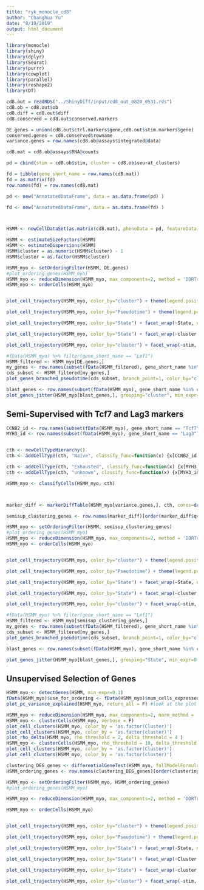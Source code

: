 ```yaml
---
title: "ryk_monocle_cd8"
author: "Changhua Yu"
date: "8/19/2019"
output: html_document
---
```


```r
library(monocle)
library(shiny)
library(dplyr)
library(Seurat)
library(purrr)
library(cowplot)
library(parallel)
library(reshape2)
library(DT)
```

```r
cd8.out = readRDS("../ShinyDiff/input/cd8_out_0820_0531.rds")
cd8.ob = cd8.out$ob
cd8.diff = cd8.out$diff
cd8.conserved = cd8.out$conserved.markers

DE.genes = union(cd8.out$ctrl.markers$gene,cd8.out$stim.markers$gene)
conserved.genes = cd8.conserved$rowname
variance.genes = row.names(cd8.ob@assays$integrated@data)

cd8.mat = cd8.ob@assays$RNA@counts

pd = cbind(stim = cd8.ob$stim, cluster = cd8.ob$seurat_clusters)

fd = tibble(gene_short_name = row.names(cd8.mat))
fd = as.matrix(fd)
row.names(fd) = row.names(cd8.mat)

pd <- new("AnnotatedDataFrame", data = as.data.frame(pd) )

fd <- new("AnnotatedDataFrame", data = as.data.frame(fd) )



HSMM <- newCellDataSet(as.matrix(cd8.mat), phenoData = pd, featureData = fd,expressionFamily=negbinomial.size())

HSMM <- estimateSizeFactors(HSMM) 
HSMM <- estimateDispersions(HSMM)
HSMM$cluster = as.numeric(HSMM$cluster) - 1
HSMM$cluster = as.factor(HSMM$cluster)
```



```r
HSMM_myo <- setOrderingFilter(HSMM, DE.genes)
#plot_ordering_genes(HSMM_myo) 
HSMM_myo <- reduceDimension(HSMM_myo, max_components=2, method = 'DDRTree', norm_method = 'log') 
HSMM_myo <- orderCells(HSMM_myo) 


plot_cell_trajectory(HSMM_myo, color_by="cluster") + theme(legend.position="right")

plot_cell_trajectory(HSMM_myo, color_by="Pseudotime") + theme(legend.position="right")

plot_cell_trajectory(HSMM_myo, color_by="State") + facet_wrap(~State, nrow=1)

plot_cell_trajectory(HSMM_myo, color_by="State") + facet_wrap(~cluster, nrow=1)

plot_cell_trajectory(HSMM_myo, color_by="cluster") + facet_wrap(~stim, nrow=1)

```



```r
#fData(HSMM_myo) %>% filter(gene_short_name == "Lef1")
HSMM_filtered <- HSMM_myo[DE.genes,]
my_genes <- row.names(subset(fData(HSMM_filtered), gene_short_name %in% c("Lef1",  "Lag3")))
cds_subset <- HSMM_filtered[my_genes,]
plot_genes_branched_pseudotime(cds_subset, branch_point=1, color_by="cluster", ncol=1) 
```



```r
blast_genes <- row.names(subset(fData(HSMM_myo), gene_short_name %in% c("Lag3", "Lef1", "Eomes"))) 
plot_genes_jitter(HSMM_myo[blast_genes,], grouping="cluster", min_expr=0.1)
```

## Semi-Supervised with Tcf7 and Lag3 markers
```r
CCNB2_id <- row.names(subset(fData(HSMM_myo), gene_short_name == "Tcf7")) 
MYH3_id <- row.names(subset(fData(HSMM_myo), gene_short_name == "Lag3"))


cth <- newCellTypeHierarchy() 
cth <- addCellType(cth, "Naive", classify_func=function(x) {x[CCNB2_id,] >= 1}) 

cth <- addCellType(cth, "Exhausted", classify_func=function(x) {x[MYH3_id,] >=1}) 
cth <- addCellType(cth, "unknown", classify_func=function(x) {x[MYH3_id,] == 0 & x[CCNB2_id,] == 0}) 

HSMM_myo <- classifyCells(HSMM_myo, cth)



marker_diff <- markerDiffTable(HSMM_myo[variance.genes,], cth, cores=detectCores()) 

semisup_clustering_genes <- row.names(marker_diff)[order(marker_diff$qval)][1:1000]

```


```r
HSMM_myo <- setOrderingFilter(HSMM, semisup_clustering_genes)
#plot_ordering_genes(HSMM_myo) 
HSMM_myo <- reduceDimension(HSMM_myo, max_components=2, method = 'DDRTree', norm_method = 'log') 
HSMM_myo <- orderCells(HSMM_myo) 


plot_cell_trajectory(HSMM_myo, color_by="cluster") + theme(legend.position="right")

plot_cell_trajectory(HSMM_myo, color_by="Pseudotime") + theme(legend.position="right")

plot_cell_trajectory(HSMM_myo, color_by="State") + facet_wrap(~State, nrow=1)

plot_cell_trajectory(HSMM_myo, color_by="State") + facet_wrap(~cluster, nrow=1)

plot_cell_trajectory(HSMM_myo, color_by="cluster") + facet_wrap(~stim, nrow=1)

```

```r
#fData(HSMM_myo) %>% filter(gene_short_name == "Lef1")
HSMM_filtered <- HSMM_myo[semisup_clustering_genes,]
my_genes <- row.names(subset(fData(HSMM_filtered), gene_short_name %in% c("Lef1",  "Lag3")))
cds_subset <- HSMM_filtered[my_genes,]
plot_genes_branched_pseudotime(cds_subset, branch_point=1, color_by="cluster", ncol=1) 
```
```r
blast_genes <- row.names(subset(fData(HSMM_myo), gene_short_name %in% c("Lag3", "Lef1", "Eomes"))) 

plot_genes_jitter(HSMM_myo[blast_genes,], grouping="State", min_expr=0.1)

```



## Unsupervised Selection of Genes
```r
HSMM_myo <- detectGenes(HSMM, min_expr=0.1) 
fData(HSMM_myo)$use_for_ordering <- fData(HSMM_myo)$num_cells_expressed > 0.05 * ncol(HSMM_myo)
plot_pc_variance_explained(HSMM_myo, return_all = F) #look at the plot and decide how many dimensions you need. It is determined by a huge drop of variance at that dimension. pass that number to num_dim in the next function.

HSMM_myo <- reduceDimension(HSMM_myo, max_components=2, norm_method = 'log', num_dim = 3, reduction_method = 'tSNE', verbose = T)
HSMM_myo <- clusterCells(HSMM_myo, verbose = F)
plot_cell_clusters(HSMM_myo, color_by = 'as.factor(Cluster)') 
plot_cell_clusters(HSMM_myo, color_by = 'as.factor(cluster)') 
plot_rho_delta(HSMM_myo, rho_threshold = 2, delta_threshold = 4 )
HSMM_myo <- clusterCells(HSMM_myo, rho_threshold = 10, delta_threshold = 10, skip_rho_sigma = T, verbose = F)
plot_cell_clusters(HSMM_myo, color_by = 'as.factor(Cluster)') 
plot_cell_clusters(HSMM_myo, color_by = 'as.factor(cluster)') 
```

```r
clustering_DEG_genes <- differentialGeneTest(HSMM_myo, fullModelFormulaStr = '~Cluster', cores = detectCores())
HSMM_ordering_genes <- row.names(clustering_DEG_genes)[order(clustering_DEG_genes$qval)][1:1000]
```

```r
HSMM_myo <- setOrderingFilter(HSMM_myo, HSMM_ordering_genes)
#plot_ordering_genes(HSMM_myo) 

HSMM_myo <- reduceDimension(HSMM_myo, max_components=2, method = 'DDRTree', norm_method = 'log') 

HSMM_myo <- orderCells(HSMM_myo) 


plot_cell_trajectory(HSMM_myo, color_by="cluster") + theme(legend.position="right")

plot_cell_trajectory(HSMM_myo, color_by="Pseudotime") + theme(legend.position="right")

plot_cell_trajectory(HSMM_myo, color_by="State") + facet_wrap(~State, nrow=1)

plot_cell_trajectory(HSMM_myo, color_by="State") + facet_wrap(~Cluster, nrow=1)

plot_cell_trajectory(HSMM_myo, color_by="State") + facet_wrap(~cluster, nrow=1)

plot_cell_trajectory(HSMM_myo, color_by="cluster") + facet_wrap(~stim, nrow=1)

```


